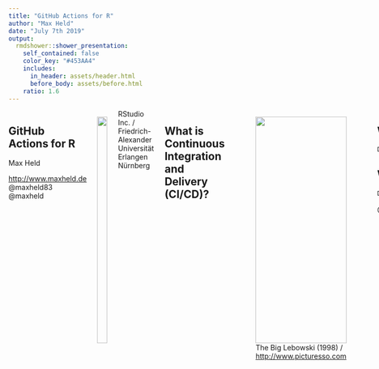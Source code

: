 ```yaml
---
title: "GitHub Actions for R"
author: "Max Held"
date: "July 7th 2019"
output:
  rmdshower::shower_presentation:
    self_contained: false
    color_key: "#453AA4"
    includes:
      in_header: assets/header.html
      before_body: assets/before.html
    ratio: 1.6
---
```


<div class="columns two">
<div>
  <h2>GitHub Actions for R</h2>
  Max Held
  <p class="note">
  <i class="fas fa-link"></i> <a href=http://www.maxheld.de>http://www.maxheld.de</a> <br>
  <i class="fab fa-github"></i> @maxheld83 <br>
  <i class="fab fa-twitter"></i> @maxheld
  </p>
</div>
<div>
<img src="https://raw.githubusercontent.com/r-lib/ghactions/master/logo.png" width="100%">
</div>
<figcaption class="copyright bottom">RStudio Inc. / Friedrich-Alexander Universität Erlangen Nürnberg</figcaption
</div>
</section>


<section class="slide clear">
<h2 class="shout">
  What is <br>Continuous Integration and Delivery (<strong>CI/CD</strong>)?
</h2>
</section>


<section class="slide black clear">
<figure>
  <img class="cover" src="assets/lebowski.png" height="100%">
  <figcaption class="copyright white">
  The Big Lebowski (1998) / <a href=https://me.me/i/but-it-works-on-my-machine-works-defect-software-meme-b5fc63057ac24e8dbdcfa4ef52e24d6f>http://www.picturesso.com</a> 
  </figcaption>
</figcaption>
</figure>
</section>


<section class="slide">
<h2>Without CI/CD</h2>

```r
DiagrammeR::grViz(diagram = "assets/cicd-wo.gv")
```

<h2>With CI/CD</h2>

```r
DiagrammeR::grViz(diagram = "assets/cicd-with.gv")
```

<figcaption class="copyright">
<i class="fab fa-github"></i> @maxheld83
<i class="fab fa-twitter"></i> @maxheld 
</figcaption>
</section>


<section class="slide">

<h2>GitHub Actions in Action</h2>

<pre class="R">
  <code>remotes::install_github("r-lib/ghactions")</code>
  <code>ghactions::use_ghactions(</code>
  <code>    workflow = ghactions::website()</code>
  <code>)</code>
<pre>
<br>
<pre class="bash">
  <code>git add .</code>
  <code>git commit -m "update project"</code>
  <code>git push</code>
</pre>

<img class="cover place right" src="assets/rmd.gif">
</section>


<section class="slide clear">

<img class="place left top logo" src="assets/travis.png">

<img class="place left logo" src="assets/gitlab.png">

<img class="place left bottom logo" src="assets/azure.jpeg">

<img class="place right top logo" src="assets/circleci.png">

<img class="place right logo" src="assets/appveyor.png">

<img class="place right bottom logo" height="15%" style="width:auto" src="assets/google-cloud-build.png">

<img class="place center" src="assets/github-actions.jpeg">

<figcaption class="copyright">
<i class="fab fa-github"></i> @maxheld83
<i class="fab fa-twitter"></i> @maxheld 
</figcaption>

</section>

<section class="slide black clear">
<figure>
  <img class="cover" width="100%" src="assets/travis-fail.jpg">
</figure>
</section>


<section class="slide clear">
<h2 class="shout">
  Is it <strong>easy <br>to reason about</strong>?
</h2>
</section>


<section class="slide clear">
<h2 class="shout">
  Definition of the <strong>Computing Environment</strong>
</h2>
</section>


<section class="slide">
<div class="columns two">
<div>
  <h2><code>Dockerfile</code></h2>
  <pre class="Dockerfile">
  <code>FROM rhub/debian-gcc-release</code>
  ...
  <code>ENTRYPOINT ["/entrypoint.R"]</code>
  </pre>

  <pre class="bash">
  <code>docker build \</code>
  <code>  --tag install-deps .</code>
  <code>docker run \</code>
  <code>  --entrypoint R install-deps</code>
  </pre>
</div>
<div>
  <h2><code>.travis.yml</code></h2>
  <pre class="yaml">
  <code>language:r</code>
  <code>cache: packages</code>
  ...
  <code>deploy:</code>
  <code>  provider: script</code>
  <code>    script: Rscript -e \</code> <code>      'pkgdown::deploy_site_github(verbose = TRUE)'</code>
  </pre>
  </div>
</div>
<figcaption class="copyright">
<i class="fab fa-github"></i> @maxheld83
<i class="fab fa-twitter"></i> @maxheld 
</figcaption>
</section>


<section class="slide">
<h2>What GitHub does ...</h2>
<pre>
  <code>action "Deploy to shinyapps.io" {</code>
  <code>  uses = "maxheld83/shinyapps<mark class="important">@master"</mark></code>
  <code>  secrets = [<mark>"SHINYAPPS_SECRET"</mark>, SHINYAPPS_TOKEN"]</code>
  <code>}</code>
</pre>
<h2>.. you can do too!</h2>
<pre class="bash">
  <code>docker run <mark>--env "SHINYAPPS_SECRET=foo"</mark> \ </code>
  <code>  --volume ${PWD}:${HOME} maxheld83/shinyapps<mark class=important>:master</mark></code>
</pre>
<figcaption class="copyright">
<i class="fab fa-github"></i> @maxheld83
<i class="fab fa-twitter"></i> @maxheld 
</figcaption>
</section>

<!-- TODO gif of 1+1 or it did not happen -->


<section class="slide clear">
<h2 class="shout">Definition of the <strong>Workflow Graph</strong></h2>
</section>


<section class="slide">
<pre>
  <code>workflow "Deploy Shiny App" {</code>
  <code>  on = <mark>"push"</mark></code>
  <code>  resolves = [<mark class="important">"Deploy to shinyapps.io"</mark>]</code>
  <code>}</code>
  <code>action <mark>"Install Dependencies"</mark> {</code>
  <code>  uses = "r-lib/ghactions/install-deps"</code>
  <code>}</code>
  <code>action <mark class="important">"Deploy to shinyapps.io"</mark>{</code>
  <code>  uses = "maxheld83/shinyapps@master"</code>
  <code>  needs = [<mark>"Install Dependencies"</mark>]</code>
  <code>}</code>
</pre>
<img class="cover place right" src="assets/package.gif">
</section>


<section class="slide">
<h2>Isolation is a Good Thing</h2>
<figcaption class="copyright">
<i class="fab fa-github"></i> @maxheld83
<i class="fab fa-twitter"></i> @maxheld 
</figcaption>
</section>


<section class="slide clear" id="ecosystem">
<h2 class="shout">Definition of the <br> <strong>API Ecosystem</strong></h2>
</section>

<section class="slide">
<h2>Go Nuts! 🤯</h2>
<figcaption class="copyright">
<i class="fab fa-github"></i> @maxheld83
<i class="fab fa-twitter"></i> @maxheld 
</figcaption>
</section>


<section class="slide">
<div class="columns two">
<div>
<h2>Actions</h2>
</div>
<div>
<h2>Workflows</h2>
</div>
</div>
<figcaption class="copyright">
<i class="fab fa-github"></i> @maxheld83
<i class="fab fa-twitter"></i> @maxheld 
</figcaption>
</section>


<section class="slide black clear">
<figure>
  <img class="cover" src="assets/docker-born.jpg" height="100%">
  <figcaption class="copyright white">
  Finding Neverland (2004)
  </figcaption>
</figure>
</section>


<section class="slide clear">
<h2 class="shout">
  It's <strong>easier(ish)</strong> <br>
  to reason about.
</h2>
</section>


<section class="slide">
<div class="columns two"
<div>
<ul>
  <h2>Short Term</h2>
  <li value="😞">Still in (limited) beta.</li>
  <li value="😒">No native caching.</li>
  <li value="😐">No real-time logs.</li>
  <li value="🧐">Sparse documentation.</li>
  <li value="😲">No support for pull requests.</li>
  <li value="😌">One less service to authenticate against.</li>
</ul>
<ul>
  <h2>Long Term?</h2>
  <li value="😐">No cross-platform support or matrix builds.</li>
  <li value="🧐">Sparse documentation.</li>
  <li value="🤪">Easy access to much of the GitHub API</li>
  <li value="😎">Potential for reuse accross ecosystems and marketplace (?).</li>
  <li value="🤓">Partly open-source, limited vendor lock-in.</li>
</ul>
</div>

<figcaption class="copyright">
<i class="fab fa-github"></i> @maxheld83
<i class="fab fa-twitter"></i> @maxheld 
</figcaption>

</section>


<section class="slide">
<h2>🖖Thanks❤️</h2>

Jim Hester
<p class="note">RStudio Inc.</p>
Gabor Csardi
<p class="note">The R-Hub Project / R Consortium</p>
Dirk Edelbuettel & Carl Boettiger
<p class="note">The Rocker Project</p>

</section>


<section class="slide clear">
<h2>Use <i class="fab fa-github"></i> Actions to Better 🤔🔧🐞</h2>
<div class="columns two">
<div>
1. Sign up for the beta at <a href=http://www.github.com/actions>github.com/actions</a>.
2. <code class="R">remotes::install_github(<mark>"r-lib/ghactions"</mark>)</code>

<h2>Learn More</h2>
<i class="fas fa-link"></i> <a href=http://www.maxheld.de/ghactions>maxheld.de/ghactions</a> <br>
<i class="fab fa-github"></i> <a href=http://github.com/r-lib/ghactions>github.com/r-lib/ghactions</a>
</div>

<div>
<img src="https://raw.githubusercontent.com/r-lib/ghactions/master/logo.png" width="100%">
</div>
</div>
<figcaption class="copyright">
<i class="fab fa-github"></i> @maxheld83
<i class="fab fa-twitter"></i> @maxheld 
</figcaption
</section>
